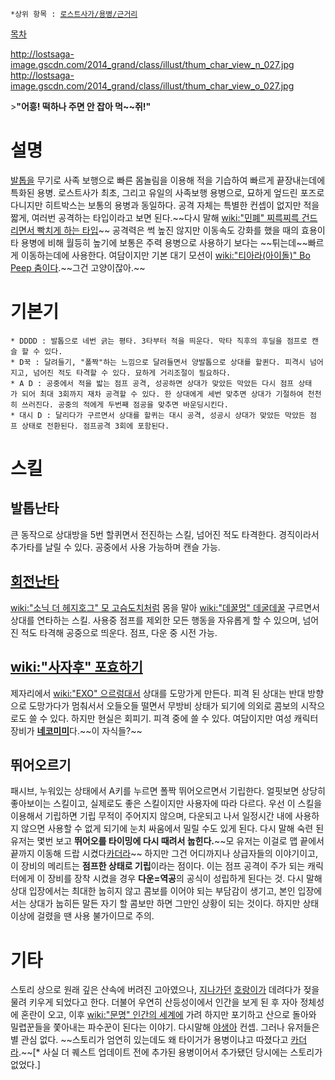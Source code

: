  *상위 항목 : [[로스트사가/용병/근거리]]

[[목차]]

http://lostsaga-image.gscdn.com/2014_grand/class/illust/thum_char_view_n_027.jpg
http://lostsaga-image.gscdn.com/2014_grand/class/illust/thum_char_view_o_027.jpg

>'''"어흥! 떡하나 주면 안 잡아 먹~~쥐!"'''

= 설명 =
[[발톱]]을 무기로 사족 보행으로 빠른 몸놀림을 이용해 적을 기습하여 빠르게 끝장내는데에 특화된 용병. 로스트사가 최초, 그리고 유일의 사족보행 용병으로, 묘하게 엎드린 포즈로 다니지만 히트박스는 보통의 용병과 동일하다. 공격 자체는 특별한 컨셉이 없지만 적을 짧게, 여러번 공격하는 타입이라고 보면 된다.~~다시 말해 [[wiki:"민폐" 찌륵찌륵 건드리면서 빡치게 하는 타입]]~~ 공격력은 썩 높진 않지만 이동속도 강화를 했을 때의 효용이 타 용병에 비해 월등히 높기에 보통은 주력 용병으로 사용하기 보다는 ~~튀는데~~빠르게 이동하는데에 사용한다. 여담이지만 기본 대기 모션이 [[wiki:"티아라(아이돌)" Bo Peep 춤]]이다.~~그건 고양이잖아.~~

= 기본기 =
 * DDDD : 발톱으로 네번 긁는 평타. 3타부터 적을 띄운다. 막타 직후의 후딜을 점프로 캔슬 할 수 있다.
 * D꾹 : 달려들기, "폴짝"하는 느낌으로 달려들면서 양발톱으로 상대를 할퀸다. 피격시 넘어지고, 넘어진 적도 타격할 수 있다. 묘하게 거리조절이 필요하다.
 * A D : 공중에서 적을 밟는 점프 공격, 성공하면 상대가 맞았든 막았든 다시 점프 상태가 되어 최대 3회까지 재차 공격할 수 있다. 한 상대에게 세번 맞추면 상대가 기절하여 천천히 쓰러진다. 공중의 적에게 두번째 점공을 맞추면 바운딩시킨다.
 * 대시 D : 달리다가 구르면서 상대를 할퀴는 대시 공격, 성공시 상대가 맞았든 막았든 점프 상태로 전환된다. 점프공격 3회에 포함된다. 

= 스킬 =
== 발톱난타 ==
큰 동작으로 상대방을 5번 할퀴면서 전진하는 스킬, 넘어진 적도 타격한다. 경직이라서 추가타를 날릴 수 있다. 공중에서 사용 가능하며 캔슬 가능.

== [[회전]]난타 ==
[[wiki:"소닉 더 헤지호그" 모 고슴도치]]처럼 몸을 말아 [[wiki:"데꿀멍" 데굴데꿀]] 구르면서 상대를 연타하는 스킬. 사용중 점프를 제외한 모든 행동을 자유롭게 할 수 있으며, 넘어진 적도 타격해 공중으로 띄운다. 점프, 다운 중 시전 가능.

== [[wiki:"사자후" 포효하기]] ==
제자리에서 [[wiki:"EXO" 으르렁]]대서 상대를 도망가게 만든다. 피격 된 상대는 반대 방향으로 도망가다가 멈춰서서 오들오들 떨면서 무방비 상태가 되기에 의외로 콤보의 시작으로도 쓸 수 있다. 하지만 현실은 회피기. 피격 중에 쓸 수 있다. 여담이지만 여성 캐릭터 장비가 '''[[네코미미]]'''다.~~이 자식들?~~

== 뛰어오르기 ==
패시브, 누워있는 상태에서 A키를 누르면 폴짝 뛰어오르면서 기립한다. 얼핏보면 상당히 좋아보이는 스킬이고, 실제로도 좋은 스킬이지만 사용자에 따라 다르다. 우선 이 스킬을 이용해서 기립하면 기립 무적이 주어지지 않으며, 다운되고 나서 일정시간 내에 사용하지 않으면 사용할 수 없게 되기에 눈치 싸움에서 밀릴 수도 있게 된다. 다시 말해 숙련 된 유저는 몇번 보고 '''뛰어오를 타이밍에 다시 때려서 눕힌다.'''~~모 유저는 이걸로 맵 끝에서 끝까지 이동해 드랍 시켰다[[카더라]]~~ 하지만 그건 어디까지나 상급자들의 이야기이고, 이 장비의 메리트는 '''점프한 상태로 기립'''이라는 점이다. 이는 점프 공격이 주가 되는 캐릭터에게 이 장비를 장착 시켰을 경우 '''다운=역공'''의 공식이 성립하게 된다는 것. 다시 말해 상대 입장에서는 최대한 눕히지 않고 콤보를 이어야 되는 부담감이 생기고, 본인 입장에서는 상대가 눕히든 말든 자기 할 콤보만 하면 그만인 상황이 되는 것이다. 하지만 상태 이상에 걸렸을 땐 사용 불가이므로 주의.

= 기타 =
스토리 상으로 원래 깊은 산속에 버려진 고아였으나, [[지나가던]] [[호랑이]]가 데려다가 젖을 물려 키우게 되었다고 한다. 더불어 우연히 산등성이에서 인간을 보게 된 후 자아 정체성에 혼란이 오고, 이후 [[wiki:"문명" 인간의 세계]]에 가려 하지만 포기하고 산으로 돌아와 밀렵꾼들을 쫓아내는 파수꾼이 된다는 이야기. 다시말해 [[야생아]] 컨셉. 그러나 유저들은 별 관심 없다. ~~스토리가 엄연히 있는데도 왜 타이거가 용병이냐고 따졌다고 [[카더라]].~~[* 사실 더 퀘스트 업데이트 전에 추가된 용병이어서 추가됐던 당시에는 스토리가 없었다.]
